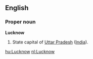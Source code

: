 ==English==
===Proper noun===
'''Lucknow'''
{{wikipedia}}
#State capital of [[Uttar Pradesh]] ([[India]]).

[[hu:Lucknow]]
[[nl:Lucknow]]